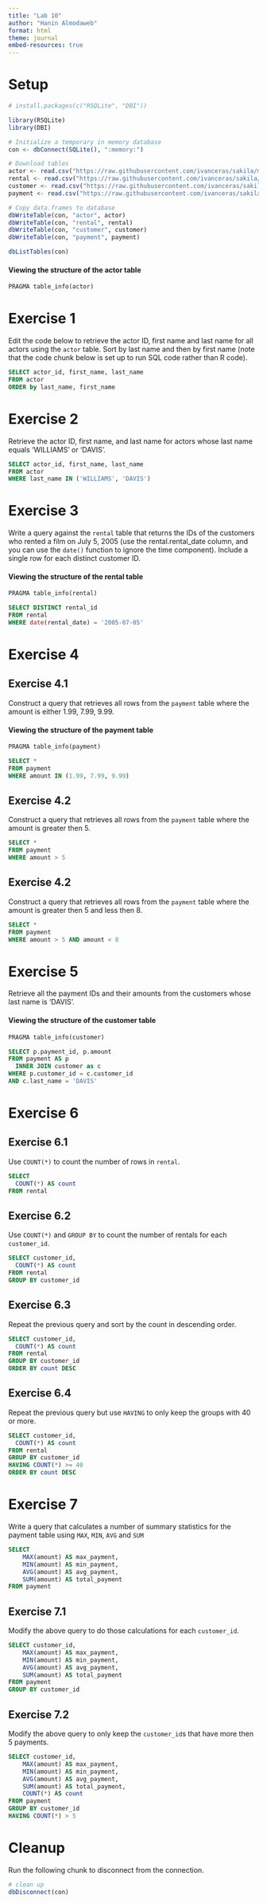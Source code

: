 ```yaml
---
title: "Lab 10"
author: "Hanin Almodaweb"
format: html
theme: journal
embed-resources: true
---
```


# Setup

```r
# install.packages(c("RSQLite", "DBI"))

library(RSQLite)
library(DBI)

# Initialize a temporary in memory database
con <- dbConnect(SQLite(), ":memory:")

# Download tables
actor <- read.csv("https://raw.githubusercontent.com/ivanceras/sakila/master/csv-sakila-db/actor.csv")
rental <- read.csv("https://raw.githubusercontent.com/ivanceras/sakila/master/csv-sakila-db/rental.csv")
customer <- read.csv("https://raw.githubusercontent.com/ivanceras/sakila/master/csv-sakila-db/customer.csv")
payment <- read.csv("https://raw.githubusercontent.com/ivanceras/sakila/master/csv-sakila-db/payment_p2007_01.csv")

# Copy data.frames to database
dbWriteTable(con, "actor", actor)
dbWriteTable(con, "rental", rental)
dbWriteTable(con, "customer", customer)
dbWriteTable(con, "payment", payment)
```

```r
dbListTables(con)
```

#### Viewing the structure of the actor table
```sql
PRAGMA table_info(actor)
```

# Exercise 1

Edit the code below to retrieve the actor ID, first name and last name for all actors using the `actor` table. Sort by last name and then by first name (note that the code chunk below is set up to run SQL code rather than R code).

```sql
SELECT actor_id, first_name, last_name
FROM actor
ORDER by last_name, first_name
```

# Exercise 2

Retrieve the actor ID, first name, and last name for actors whose last name equals 'WILLIAMS' or 'DAVIS'.

```sql
SELECT actor_id, first_name, last_name
FROM actor
WHERE last_name IN ('WILLIAMS', 'DAVIS')
```

# Exercise 3

Write a query against the `rental` table that returns the IDs of the customers who rented a film on July 5, 2005 (use the rental.rental_date column, and you can use the `date()` function to ignore the time component). Include a single row for each distinct customer ID. 

#### Viewing the structure of the rental table
```sql
PRAGMA table_info(rental)
```

```sql
SELECT DISTINCT rental_id
FROM rental
WHERE date(rental_date) = '2005-07-05'
```
# Exercise 4

## Exercise 4.1

Construct a query that retrieves all rows from the `payment` table where the amount is either 1.99, 7.99, 9.99.

#### Viewing the structure of the payment table
```sql
PRAGMA table_info(payment)
```

```sql
SELECT *
FROM payment
WHERE amount IN (1.99, 7.99, 9.99)
```

## Exercise 4.2

Construct a query that retrieves all rows from the `payment` table where the amount is greater then 5.

```sql
SELECT *
FROM payment
WHERE amount > 5
```

## Exercise 4.2

Construct a query that retrieves all rows from the `payment` table where the amount is greater then 5 and less then 8.

```sql
SELECT *
FROM payment
WHERE amount > 5 AND amount < 8
```
# Exercise 5

Retrieve all the payment IDs and their amounts from the customers whose last name is 'DAVIS'.

#### Viewing the structure of the customer table
```sql
PRAGMA table_info(customer)
```

```sql
SELECT p.payment_id, p.amount
FROM payment AS p
  INNER JOIN customer as c
WHERE p.customer_id = c.customer_id
AND c.last_name = 'DAVIS'
```

# Exercise 6

## Exercise 6.1

Use `COUNT(*)` to count the number of rows in `rental`.

```sql
SELECT 
  COUNT(*) AS count
FROM rental
```

## Exercise 6.2

Use `COUNT(*)` and `GROUP BY` to count the number of rentals for each `customer_id`.

```sql
SELECT customer_id,
  COUNT(*) AS count
FROM rental
GROUP BY customer_id
```

## Exercise 6.3

Repeat the previous query and sort by the count in descending order.

```sql
SELECT customer_id,
  COUNT(*) AS count
FROM rental
GROUP BY customer_id
ORDER BY count DESC
```

## Exercise 6.4

Repeat the previous query but use `HAVING` to only keep the groups with 40 or more.

```sql
SELECT customer_id,
  COUNT(*) AS count
FROM rental
GROUP BY customer_id
HAVING COUNT(*) >= 40
ORDER BY count DESC
```

# Exercise 7

Write a query that calculates a number of summary statistics for the payment table using `MAX`, `MIN`, `AVG` and `SUM`

```sql
SELECT 
    MAX(amount) AS max_payment,
    MIN(amount) AS min_payment,
    AVG(amount) AS avg_payment,
    SUM(amount) AS total_payment
FROM payment
```

## Exercise 7.1

Modify the above query to do those calculations for each `customer_id`.

```sql
SELECT customer_id,
    MAX(amount) AS max_payment,
    MIN(amount) AS min_payment,
    AVG(amount) AS avg_payment,
    SUM(amount) AS total_payment
FROM payment
GROUP BY customer_id
```

## Exercise 7.2

Modify the above query to only keep the `customer_id`s that have more then 5 payments.

```sql
SELECT customer_id,
    MAX(amount) AS max_payment,
    MIN(amount) AS min_payment,
    AVG(amount) AS avg_payment,
    SUM(amount) AS total_payment,
    COUNT(*) AS count
FROM payment
GROUP BY customer_id
HAVING COUNT(*) > 5
```

# Cleanup

Run the following chunk to disconnect from the connection.

```r
# clean up
dbDisconnect(con)
```